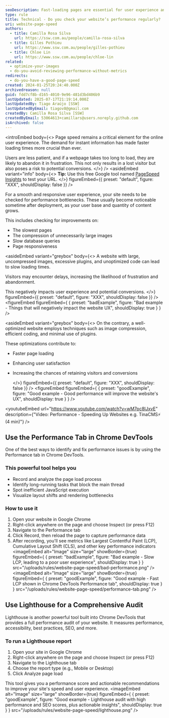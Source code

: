 ```yaml
---
seoDescription: Fast-loading pages are essential for user experience and conversions—slow websites lead to frustration, higher bounce rates, and lost opportunities.
type: rule
title: Technical - Do you check your website’s performance regularly?
uri: website-page-speed
authors:
  - title: Camilla Rosa Silva
    url: https://ssw.com.au/people/camilla-rosa-silva
  - title: Gilles Pothieu
    url: https://www.ssw.com.au/people/gilles-pothieu
  - title: Chloe Lin
    url: https://www.ssw.com.au/people/chloe-lin
related:
  - optimize-your-images
  - do-you-avoid-reviewing-performance-without-metrics
redirects:
  - do-you-have-a-good-page-speed
created: 2024-01-25T20:24:40.000Z
archivedreason: null
guid: fdd7cf8b-d165-4010-9e96-481d3bd406b9
lastUpdated: 2025-07-17T21:19:14.000Z
lastUpdatedBy: Tiago Araújo [SSW]
lastUpdatedByEmail: tiagov8@gmail.com
createdBy: Camilla Rosa Silva [SSW]
createdByEmail: 53064613+camillars@users.noreply.github.com
isArchived: false
---
```


<introEmbed
  body={<>
Page speed remains a critical element for the online user experience. The demand for instant information has made faster loading times more crucial than ever.

Users are less patient, and if a webpage takes too long to load, they are likely to abandon it in frustration. This not only results in a lost visitor but also poses a risk to potential conversions.
  </>}
/>
<asideEmbed
  variant="info"
  body={<>
    **Tip:** Use this free Google tool named [PageSpeed Insights](https://developers.google.com/speed/pagespeed/insights/) to test your URL.
  </>}
  figureEmbed={{
    preset: "default",
    figure: "XXX",
    shouldDisplay: false
  }}
/>

For a smooth and responsive user experience, your site needs to be checked for performance bottlenecks. These usually become noticeable sometime after deployment, as your user base and quantity of content grows.

This includes checking for improvements on:

* The slowest pages
* The compression of unnecessarily large images
* Slow database queries
* Page responsiveness

<asideEmbed
  variant="greybox"
  body={<>
    A website with large, uncompressed images, excessive plugins, and unoptimized code can lead to slow loading times.

Visitors may encounter delays, increasing the likelihood of frustration and abandonment.

This negatively impacts user experience and potential conversions.
  </>}
  figureEmbed={{
    preset: "default",
    figure: "XXX",
    shouldDisplay: false
  }}
/>
<figureEmbed figureEmbed={ {
  preset: "badExample",
  figure: "Bad example - Things that will negatively impact the website UX",
  shouldDisplay: true
} } />


<asideEmbed
  variant="greybox"
  body={<>
    On the contrary, a well-optimized website employs techniques such as image compression, efficient coding, and minimal use of plugins.

These optimizations contribute to:

* Faster page loading
* Enhancing user satisfaction
* Increasing the chances of retaining visitors and conversions

  </>}
  figureEmbed={{
    preset: "default",
    figure: "XXX",
    shouldDisplay: false
  }}
/>
<figureEmbed figureEmbed={ {
  preset: "goodExample",
  figure: "Good example - Good performance will improve the website's UX",
  shouldDisplay: true
} } />


<youtubeEmbed url="https://www.youtube.com/watch?v=wM7pc8lJxvE" description={"Video: Performance - Speeding Up Websites e.g. TinaCMS⚡️ (4 min)"} />

## Use the Performance Tab in Chrome DevTools

One of the best ways to identify and fix performance issues is by using the Performance tab in Chrome DevTools.

### This powerful tool helps you

* Record and analyze the page load process
* Identify long-running tasks that block the main thread
* Spot inefficient JavaScript execution
* Visualize layout shifts and rendering bottlenecks

### How to use it

1. Open your website in Google Chrome
2. Right-click anywhere on the page and choose Inspect (or press F12)
3. Navigate to the Performance tab
4. Click Record, then reload the page to capture performance data
5. After recording, you'll see metrics like Largest Contentful Paint (LCP), Cumulative Layout Shift (CLS), and other key performance indicators
<imageEmbed
  alt="Image"
  size="large"
  showBorder={true}
  figureEmbed={ {
    preset: "badExample",
    figure: "Bad example - Slow LCP, leading to a poor user experience",
    shouldDisplay: true
  } }
  src="/uploads/rules/website-page-speed/bad-performance.png"
/>
<imageEmbed
  alt="Image"
  size="large"
  showBorder={true}
  figureEmbed={ {
    preset: "goodExample",
    figure: "Good example - Fast LCP shown in Chrome DevTools Performance tab",
    shouldDisplay: true
  } }
  src="/uploads/rules/website-page-speed/performance-tab.png"
/>

## Use Lighthouse for a Comprehensive Audit

Lighthouse is another powerful tool built into Chrome DevTools that provides a full performance audit of your website. It measures performance, accessibility, best practices, SEO, and more.

### To run a Lighthouse report

1. Open your site in Google Chrome
2. Right-click anywhere on the page and choose Inspect (or press F12)
3. Navigate to the Lighthouse tab
4. Choose the report type (e.g., Mobile or Desktop)
5. Click Analyze page load

This tool gives you a performance score and actionable recommendations to improve your site's speed and user experience.
<imageEmbed
  alt="Image"
  size="large"
  showBorder={true}
  figureEmbed={ {
    preset: "goodExample",
    figure: "Good example - Lighthouse audit with high performance and SEO scores, plus actionable insights",
    shouldDisplay: true
  } }
  src="/uploads/rules/website-page-speed/lighthouse.png"
/>
